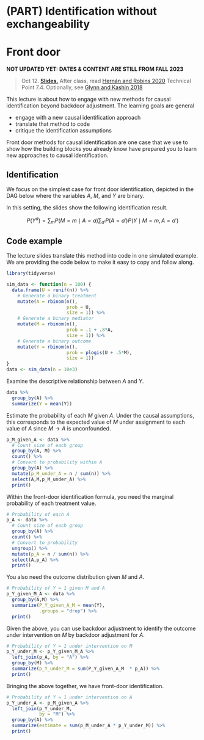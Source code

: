 # (PART) Identification without exchangeability {-}

# Front door

**NOT UPDATED YET: DATES & CONTENT ARE STILL FROM FALL 2023**

> Oct 12. [**Slides.**](assets/slides/6-1_front_door.pdf) After class, read [Hernán and Robins 2020](https://www.hsph.harvard.edu/miguel-hernan/causal-inference-book/) Technical Point 7.4. Optionally, see [Glynn and Kashin 2018](https://doi.org/10.1080/01621459.2017.1398657)

This lecture is about how to engage with new methods for causal identification beyond backdoor adjustment. The learning goals are general

- engage with a new causal identification approach
- translate that method to code
- critique the identification assumptions

Front door methods for causal identification are one case that we use to show how the building blocks you already know have prepared you to learn new approaches to causal identification.

## Identification {-}

We focus on the simplest case for front door identification, depicted in the DAG below where the variables $A$, $M$, and $Y$ are binary.

<script type="text/tikz">
  \begin{tikzpicture}
    \node (a) at (0,0) {$A$};
    \node (m) at (1,0) {$M$};
    \node (y) at (2,0) {$Y$};
    \node (u) at (1,1) {$U$};
    \draw[->] (u) -- (a);
    \draw[->] (u) -- (y);
    \draw[->] (a) -- (m);
    \draw[->] (m) -- (y);
  \end{tikzpicture}
</script>

In this setting, the slides show the following identification result.

$$P(Y^a)=\sum_m P(M = m\mid A = a) \sum_{a'}P(A = a')P(Y\mid M = m, A = a')$$

## Code example {-}

The lecture slides translate this method into code in one simulated example. We are providing the code below to make it easy to copy and follow along.

```r
library(tidyverse)
```

```r
sim_data <- function(n = 100) {
  data.frame(U = runif(n)) %>%
    # Generate a binary treatment
    mutate(A = rbinom(n(), 
                      prob = U, 
                      size = 1)) %>%
    # Generate a binary mediator
    mutate(M = rbinom(n(), 
                      prob = .1 + .8*A, 
                      size = 1)) %>%
    # Generate a binary outcome
    mutate(Y = rbinom(n(), 
                      prob = plogis(U + .5*M), 
                      size = 1))
}
data <- sim_data(n = 10e3)
```

Examine the descriptive relationship between $A$ and $Y$.
```r
data %>%
  group_by(A) %>%
  summarize(Y = mean(Y))
```

Estimate the probability of each $M$ given $A$. Under the causal assumptions, this corresponds to the expected value of $M$ under assignment to each value of $A$ since $M\rightarrow A$ is unconfounded.
```r
p_M_given_A <- data %>%
  # Count size of each group
  group_by(A, M) %>%
  count() %>%
  # Convert to probability within A
  group_by(A) %>%
  mutate(p_M_under_A = n / sum(n)) %>%
  select(A,M,p_M_under_A) %>%
  print()
```

Within the front-door identification formula, you need the marginal probability of each treatment value.
```r
# Probability of each A
p_A <- data %>%
  # Count size of each group
  group_by(A) %>%
  count() %>%
  # Convert to probability
  ungroup() %>%
  mutate(p_A = n / sum(n)) %>%
  select(A,p_A) %>%
  print()
```

You also need the outcome distribution given $M$ and $A$.
```r
# Probability of Y = 1 given M and A
p_Y_given_M_A <- data %>%
  group_by(A,M) %>%
  summarize(P_Y_given_A_M = mean(Y),
            .groups = "drop") %>%
  print()
```

Given the above, you can use backdoor adjustment to identify the outcome under intervention on $M$ by backdoor adjustment for $A$.
```r
# Probability of Y = 1 under intervention on M
p_Y_under_M <- p_Y_given_M_A %>%
  left_join(p_A, by = "A") %>%
  group_by(M) %>%
  summarize(p_Y_under_M = sum(P_Y_given_A_M  * p_A)) %>%
  print()
```

Bringing the above together, we have front-door identification.
```r
# Probability of Y = 1 under intervention on A
p_Y_under_A <- p_M_given_A %>%
  left_join(p_Y_under_M,
            by = "M") %>%
  group_by(A) %>%
  summarize(estimate = sum(p_M_under_A * p_Y_under_M)) %>%
  print()
```
